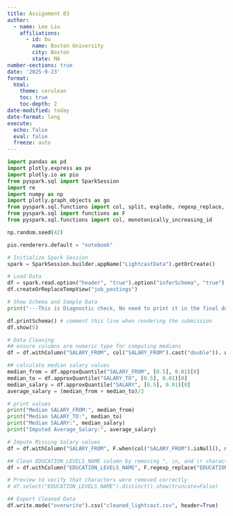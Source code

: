```yaml
---
title: Assignment 03
author:
  - name: Leo Liu
    affiliations:
      - id: bu
        name: Boston University
        city: Boston
        state: MA
number-sections: true
date: '2025-9-23'
format:
  html:
    theme: cerulean
    toc: true
    toc-depth: 2
date-modified: today
date-format: long
execute:
  echo: false
  eval: false
  freeze: auto
---
```


```python
import pandas as pd
import plotly.express as px
import plotly.io as pio
from pyspark.sql import SparkSession
import re
import numpy as np
import plotly.graph_objects as go
from pyspark.sql.functions import col, split, explode, regexp_replace, transform, when
from pyspark.sql import functions as F
from pyspark.sql.functions import col, monotonically_increasing_id

np.random.seed(42)

pio.renderers.default = "notebook"

# Initialize Spark Session
spark = SparkSession.builder.appName("LightcastData").getOrCreate()

# Load Data
df = spark.read.option("header", "true").option("inferSchema", "true").option("multiLine","true").option("escape", "\"").csv("../data/lightcast_job_postings.csv")
df.createOrReplaceTempView("job_postings")

# Show Schema and Sample Data
print("---This is Diagnostic check, No need to print it in the final doc---")

df.printSchema() # comment this line when rendering the submission
df.show(5)
```

```python
# Data Cleaning 
## ensure columns are numeric type for computing medians
df = df.withColumn("SALARY_FROM", col("SALARY_FROM").cast("double")). withColumn("SALARY_TO", col("SALARY_TO").cast("double")).withColumn("SALARY", col("SALARY").cast("double")).withColumn("MIN_YEARS_EXPERIENCE", col("MIN_YEARS_EXPERIENCE").cast("double")).withColumn("MAX_YEARS_EXPERIENCE", col("MAX_YEARS_EXPERIENCE").cast("double"))

## calculate median salary values
median_from = df.approxQuantile("SALARY_FROM", [0.5], 0.01)[0]
median_to = df.approxQuantile("SALARY_TO", [0.5], 0.01)[0]
median_salary = df.approxQuantile("SALARY", [0.5], 0.01)[0]
average_salary = (median_from + median_to)/2

# print values
print("Median SALARY_FROM:", median_from)
print("Median SALARY_TO:", median_to)
print("Median SALARY:", median_salary)
print("Imputed Average_Salary:", average_salary)
```

```python
# Impute Missing Salary values
df = df.withColumn("SALARY_FROM", F.when(col("SALARY_FROM").isNull(), median_from).otherwise(col("SALARY_FROM"))).withColumn("SALARY_TO", F.when(col("SALARY_TO").isNull(), median_to).otherwise(col("SALARY_TO"))).withColumn("Salary", F.when(col("SALARY").isNull(), median_to).otherwise(col("SALARY"))).withColumn("Average_Salary", ((col("SALARY_FROM") + col("SALARY_TO"))/2).cast("double"))
```

```python
## Clean EDUCATION_LEVELS_NAME column by removing ", \n, and \r characters 
df = df.withColumn("EDUCATION_LEVELS_NAME", F.regexp_replace("EDUCATION_LEVELS_NAME", r'[\n\r\"]',''))

# Preview to verify that characters were removed correctly
# df.select("EDUCATION_LEVELS_NAME").distinct().show(truncate=False)

## Export Cleaned Data
df.write.mode("overwrite").csv("cleaned_lightcast.csv", header=True)
```
